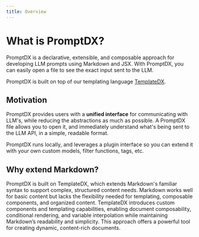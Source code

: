 ```yaml
---
title: Overview
---
```


# What is PromptDX?

PromptDX is a declarative, extensible, and composable approach for developing LLM prompts using Markdown and JSX. 
With PromptDX, you can easily open a file to see the exact input sent to the LLM.

PromptDX is built on top of our templating language [TemplateDX](https://github.com/puzzlet-ai/templatedx).

## Motivation

PromptDX provides users with a **unified interface** for communicating with LLM's, while reducing the
abstractions as much as possible. A PromptDX file allows you to open it, and immediately understand what's being sent
to the LLM API, in a simple, readable format. 

PromptDX runs locally, and leverages a plugin interface so you can extend it with your own custom models,
filter functions, tags, etc.

## Why extend Markdown?

PromptDX is built on TemplateDX, which extends Markdown's familiar syntax to support complex, structured content needs. 
Markdown works well for basic content but lacks the flexibility needed for templating, composable components, 
and organized content. TemplateDX introduces custom components and templating capabilities, enabling document composability, 
conditional rendering, and variable interpolation while maintaining Markdown’s readability and simplicity. 
This approach offers a powerful tool for creating dynamic, content-rich documents.